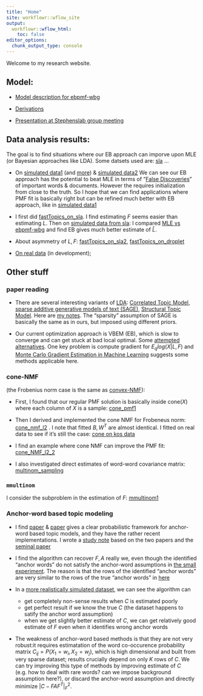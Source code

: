 ```yaml
---
title: "Home"
site: workflowr::wflow_site
output:
  workflowr::wflow_html:
    toc: false
editor_options:
  chunk_output_type: console
---
```


Welcome to my research website.


## Model:

* [Model description for ebpmf-wbg](https://zihao12.github.io/ebpmf_data_analysis/ebpmf_wbg_description)

* [Derivations](https://github.com/stephenslab/ebpmf.alpha/tree/master/derivations)

* [Presentation at Stephenslab group meeting](https://zihao12.github.io/ebpmf_data_analysis/PMF_WBG_presentation.pdf)

<!-- Data preprocessing demo:\ -->

<!-- * [process SLA dataset](https://zihao12.github.io/ebpmf_data_analysis/data_preprocessing_sla)\ -->

## Data analysis results:

The goal is to find situations where our EB approach can imporve upon MLE (or Bayesian approaches like LDA). Some datsets used are: [sla](https://zihao12.github.io/ebpmf_data_analysis/data_preprocessing_sla) ...

* On [simulated data1](https://zihao12.github.io/ebpmf_data_analysis/ebpmf_wbg_simulation_big2_2) (and [more](https://zihao12.github.io/ebpmf_data_analysis/ebpmf_wbg_simulation_big2_more)) & [simulated data2](https://zihao12.github.io/ebpmf_data_analysis/ebpmf_wbg_simulation_big2) We can see our EB approach has the potential to beat MLE in terms of "[False Discoveries](https://zihao12.github.io/ebpmf_data_analysis/ebpmf_wbg_simulation_big2_2#pmf_bg_from_truth)" of important words & documents. However the requires initialization from close to the truth. So I hope that we can find applications where PMF fit is basically right but can be refined much better with EB approach, like in [simulated data1](https://zihao12.github.io/ebpmf_data_analysis/ebpmf_wbg_simulation_big2_2)

* I first did [fastTopics_on_sla](https://zihao12.github.io/ebpmf_data_analysis/fastTopics_on_sla). I find estimating $F$ seems easier than estimating $L$. Then on [simulated data from sla](https://zihao12.github.io/ebpmf_data_analysis/prepare_sla_sim): I compared [MLE vs ebpmf-wbg](https://zihao12.github.io/ebpmf_data_analysis/sla_simulated_compare_mle_eb) and find EB gives much better estimate of $\hat{L}$.

* About asymmetry of $L, F$: [fastTopics_on_sla2](https://zihao12.github.io/ebpmf_data_analysis/fastTopics_on_sla2), [fastTopics_on_droplet](https://zihao12.github.io/ebpmf_data_analysis/fastTopics_on_droplet)

* [On real data](https://zihao12.shinyapps.io/topicview-app/) (in development); 

<!-- * Compare MLE vs EB fits: [sla](https://zihao12.github.io/ebpmf_data_analysis/sla_compare_mle_eb), [nips](https://zihao12.github.io/ebpmf_data_analysis/nips_compare_mle_eb) -->


## Other stuff

### paper reading

* There are several interesting variants of [LDA](https://www.jmlr.org/papers/volume3/blei03a/blei03a.pdf): [Correlated Topic Model](https://projecteuclid.org/journals/annals-of-applied-statistics/volume-1/issue-1/A-correlated-topic-model-of/10.1214/07-AOAS114.full), [sparse additive generative models of text (SAGE)](http://www.cs.cmu.edu/~epxing/papers/2011/Eisenstein_Ahmed_Xing_ICML11.pdf), [Structural Topic Model](https://scholar.princeton.edu/files/bstewart/files/stmnips2013.pdf). Here are [my notes](https://drive.google.com/file/d/1W0v2oUS50DgBOVw8Ch5CjBKDELoVjspb/view?usp=sharing). The "sparsity" assumption of SAGE is basically the same as in ours, but imposed using different priors. 

* Our current optimization approach is VBEM (EB), which is slow to converge and can get stuck at bad local optimal. Some [attempted alternatives](https://users.rcc.uchicago.edu/~aksarkar/singlecell-ideas/hpmf.html). One key problem is compute gradient for $E_q log(X | L, F)$ and [Monte Carlo Gradient Estimation in Machine Learning](https://www.jmlr.org/papers/volume21/19-346/19-346.pdf) suggests some methods applicable here. 


### cone-NMF 
(the Frobenius norm case is the same as [convex-NMF](https://people.eecs.berkeley.edu/~jordan/papers/ding-li-jordan-pami.pdf)):

* First, I found that our regular PMF solution is basically inside $\text{cone}(X)$ where each column of $X$ is a sample: [cone_pmf1](https://zihao12.github.io/ebpmf_data_analysis/cone_pmf1.html)

* Then I derived and implemented the cone NMF for Frobeneus norm: [cone_nmf_l2](https://zihao12.github.io/ebpmf_data_analysis/cone_nmf_l2) . I note that fitted $B, W^T$ are almost identical. I fitted on real data to see if it's still the case: [cone on kos data](https://zihao12.github.io/ebpmf_data_analysis/cone_nmf_f_3)

* I find an example where cone NMF can improve the PMF fit: [cone_NMF_l2_2](https://zihao12.github.io/ebpmf_data_analysis/cone_NMF_l2_2)

* I also investigated direct estimates of word-word covariance matrix: [multinom_sampling](https://zihao12.github.io/ebpmf_data_analysis/multinom_sampling)


### `mmultinom`
I consider the subproblem in the estimation of $F$: [mmultinom1](https://zihao12.github.io/ebpmf_data_analysis/mmultinom1)

### Anchor-word based topic modeling

* I find [paper](https://www.cs.cornell.edu/~bindel/papers/2015-nips.pdf) & [paper](https://moontae.people.uic.edu/papers/pdfs/Moontae_Lee-EMNLP2019.pdf) gives a clear probabilistic framework for anchor-word based topic models, and they have the rather recent implementations. I wrote a [study note](https://drive.google.com/file/d/1QU35h0JyrWuANTKFKC-EAgTVb2w5LjEh/view?usp=sharing) based on the two papers and the [seminal paper](https://arxiv.org/abs/1204.1956)

* I find the algorithm can recover $F,A$ really we, even though the identified "anchor words" do not satisfy the anchor-word assumptions in [the small experiment](https://github.com/zihao12/pyJSMF-RAW/blob/master/experiments/smallsim_experiment1.ipynb). The reason is that the rows of the identified "anchor words" are very similar to the rows of the true "anchor words" in [here](https://github.com/zihao12/pyJSMF-RAW/blob/master/experiments/smallsim_experiment3.ipynb)

* In a [more realistically simulated dataset](https://github.com/zihao12/pyJSMF-RAW/blob/master/experiments/sla_multinomial1.ipynb), we can see the algorithm can 
    * get completely non-sense results when $C$ is estimated poorly
    * get perfect result if we know the true $C$ (the dataset happens to satify the anchor word assumption)
    * when we get slightly better estimate of $C$, we can get relatively good estimate of $F$ even when it identifies wrong anchor words
    
* The weakness of anchor-word based methods is that they are not very robust:it requires estimatation of the word co-occurence probability matrix $C_{ij} = P(X_1 = w_i, X_2 = w_j)$, which is high dimensional and built from very sparse dataset; results crucially depend on only $K$ rows of $C$. We can try improving this type of methods by improving estimate of $C$ (e.g. how to deal with rare words? can we impose background assumption here?), or discard the anchor-word assumption and directly minimize $|C - FAF^T|^2_F$. 












